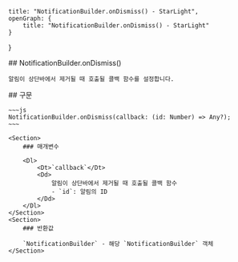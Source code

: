     title: "NotificationBuilder.onDismiss() - StarLight",
    openGraph: {
        title: "NotificationBuilder.onDismiss() - StarLight"
    }
}

<Section>
    ## NotificationBuilder.onDismiss()

    알림이 상단바에서 제거될 때 호출될 콜백 함수를 설정합니다.
</Section>
<Section>
    ## 구문

    ~~~js
    NotificationBuilder.onDismiss(callback: (id: Number) => Any?);
    ~~~

    <Section>
        ### 매개변수

        <Dl>
            <Dt>`callback`</Dt>
            <Dd>
                알림이 상단바에서 제거될 때 호출될 콜백 함수
                - `id`: 알림의 ID
            </Dd>
        </Dl>
    </Section>
    <Section>
        ### 반환값

        `NotificationBuilder` - 해당 `NotificationBuilder` 객체
    </Section>
</Section>